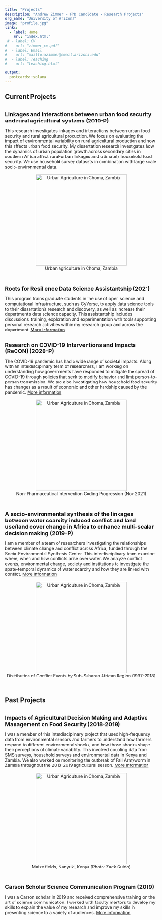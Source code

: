 ```yaml
---
title: "Projects"
description: "Andrew Zimmer - PhD Candidate - Research Projects"
org_name: "University of Arizona"
image: "profile.jpg"
links:
  - label: Home
    url: "index.html"
 # - label: CV
#    url: "zimmer_cv.pdf"
#  - label: Email
#    url: "mailto:azimmer@email.arizona.edu"
#  - label: Teaching
#    url: "teaching.html"

output:
  postcards::solana
---
```

## Current Projects
<br>
<font size="4"> **Linkages and interactions between urban food security and rural agricultural systems (2019-P)**</font> 
<br>

This research investigates linkages and interactions between urban food security and rural agricultural production. We focus on evaluating the impact of environmental variability on rural agricultural production and how this affects urban food security. My dissertation research investigates how the dynamics of urban population growth across secondary cities in southern Africa affect rural-urban linkages and ultimately household food security. We use household survey datasets in combination with large scale socio-environmental data. 
<center>
<br>
![Urban Agriculture in Choma, Zambia](urban_ag.jpg){width=300px; height=300px}
<br>
Urban agriculture in Choma, Zambia
</center>
<br>
<br>
<font size="4"> **Roots for Resilience Data Science Assistantship (2021)**</font> 
<br>

This program trains graduate students in the use of open science and computational infrastructure, such as CyVerse, to apply data science tools to their dissertation’s research and discovery, as well as increase their department’s data science capacity. This assistantship includes discussions, training, exploration and experimentation with tools supporting personal research activities within my research group and across the department. [More information][r4r]
<br>
<br>


<font size="4"> **Research on COVID-19 Interventions and Impacts (ReCON) (2020-P)**</font> 
<br>

The COVID-19 pandemic has had a wide range of societal impacts. Along with an interdisciplinary team of researchers, I am working on understanding how governments have responded to mitigate the spread of COVID-19 through policies that seek to modify behavior and limit person-to-person transmission. We are also investigating how household food security has changes as a result of economic and other hardship caused by the pandemic. [More information][recon]
<center>
<br>
![Urban Agriculture in Choma, Zambia](covidmap.jpg){width=300px; height=300px}
<br>
Non-Pharmaceutical Intervention Coding Progression (Nov 2021)
</center>
<br>
<br>
<font size="4"> **A socio-environmental synthesis of the linkages between water scarcity induced conflict and land use/land cover change in Africa to enhance multi-scalar decision making (2019-P)**</font> 
<br>

I am a member of a team of researchers investigating the relationships between climate change and conflict across Africa, funded through the Socio-Environmental Synthesis Center. This interdisciplinary team examine where, when and how conflicts arise over water. We analyze conflict events, environmental change, society and institutions to investigate the spate-temporal dynamics of water scarcity and how they are linked with conflict. [More information][sesync] 
<center>
<br>
![Urban Agriculture in Choma, Zambia](sesync.jpg){width=300px; height=300px}
<br>
Distribution of Conflict Events by Sub-Saharan African Region (1997-2018)
</center>
<br>

## Past Projects
<br>
<font size="4"> **Impacts of Agricultural Decision Making and Adaptive Management on Food Security (2018-2019)**</font> 
<br>

I was a member of this interdisciplinary project that used high-frequency data from environmental sensors and farmers to understand how farmers respond to different environmental shocks, and how those shocks shape their perceptions of climate variability. This involved coupling data from SMS surveys, household surveys and environmental data in Kenya and Zambia. We also worked on monitoring the outbreak of Fall Armyworm in Zambia throughout the 2018-2019 agricultural season. [More information][faw]
<center>
<br>
![Urban Agriculture in Choma, Zambia](kenya.jpg){width=300px; height=300px}
<br>
Maize fields, Nanyuki, Kenya (Photo: Zack Guido)
</center>
<br>
<br>
<font size="4"> **Carson Scholar Science Communication Program (2019)**</font> 
<br>

I was a Carson scholar in 2019 and received comprehensive training on the art of science communication. I worked with faculty mentors to develop my skills to explain the value of my research and improve my skills in presenting science to a variety of audiences. [More information][carson]






[recon]:https://covidinterventions.arizona.edu
[sesync]:https://www.sesync.org/project/propose-a-pursuit/a-socio-environmental-synthesis-of-the-linkages-between-water-scarcity
[r4r]:https://datascience.arizona.edu/roots-resilience-0
[faw]:http://www.faw.environment.arizona.edu/about_us.html
[carson]:https://carson.arizona.edu


